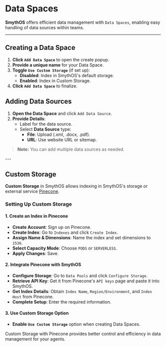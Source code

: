 # Data Spaces

**SmythOS** offers efficient data management with `Data Spaces`, enabling easy handling of data sources within teams.

---

## Creating a Data Space

1. **Click `Add Data Space`** to open the create popup.
2. **Provide a unique name** for your Data Space.
3. **Toggle `Use Custom Storage`** (if set up):
    - **Disabled**: Index in SmythOS's default storage.
    - **Enabled**: Index in Custom Storage.
4. **Click `Add Data Space`** to finalize.

## Adding Data Sources

1. **Open the Data Space** and click `Add Data Source`.
2. **Provide Details**:
    - Label for the data source.
    - Select **Data Source** type:
        - **File**: Upload (.xml, .docx, .pdf).
        - **URL**: Use website URL or sitemap.

> **Note:** You can add multiple data sources as needed.

<Arcade  src="https://demo.arcade.software/51yUfNHFODAVZi85CinG?embed&embed_mobile=tab&embed_desktop=inline&show_copy_link=true" title="RAG Data | SmythOS" />
---

## Custom Storage

**Custom Storage** in SmythOS allows indexing in SmythOS's storage or external service [Pinecone](https://www.pinecone.io/).

### Setting Up Custom Storage

#### 1. Create an Index in Pinecone
- **Create Account**: Sign up on Pinecone.
- **Create Index**: Go to `Indexes` and click `Create Index`.
- **Assign Name & Dimensions**: Name the index and set dimensions to `1536`.
- **Select Capacity Mode**: Choose `PODS` or `SERVERLESS`.
- **Apply Changes**: Save.

#### 2. Integrate Pinecone with SmythOS
- **Configure Storage**: Go to `Data Pools` and click `Configure Storage`.
- **Retrieve API Key**: Get it from Pinecone's `API keys` page and paste it into SmythOS.
- **Get Index Details**: Obtain `Index Name`, `Region/Environment`, and `Index Host` from Pinecone.
- **Complete Setup**: Enter the required information.

#### 3. Use Custom Storage Option
- **Enable `Use Custom Storage`** option when creating Data Spaces.

Custom Storage with Pinecone provides better control and efficiency in data management for your agents.